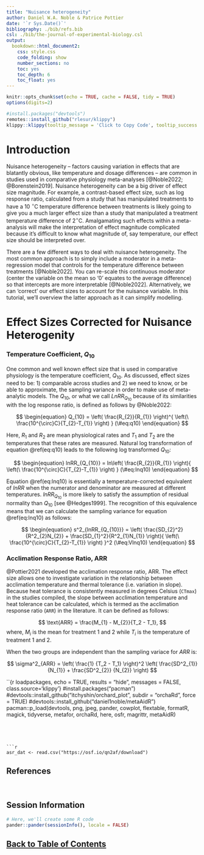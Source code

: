 ```yaml
---
title: "Nuisance heterogeneity"
author: Daniel W.A. Noble & Patrice Pottier
date: '`r Sys.Date()`'
bibliography: ./bib/refs.bib
csl: ./bib/the-journal-of-experimental-biology.csl
output:
  bookdown::html_document2:
    css: style.css
    code_folding: show
    number_sections: no
    toc: yes
    toc_depth: 6
    toc_float: yes
---
```


```r
knitr::opts_chunk$set(echo = TRUE, cache = FALSE, tidy = TRUE)
options(digits=2)
```

```r
#install.packages("devtools")
remotes::install_github("rlesur/klippy")
klippy::klippy(tooltip_message = 'Click to Copy Code', tooltip_success = 'Done', position = 'right', color = "red")
```

# Introduction

Nuisance heterogeneity -- factors causing variation in effects that are blatantly obvious, like temperature and dosage differences -- are common in studies used in comparative physiology meta-analyses [@Noble2022; @Borenstein2019]. Nuisance heterogeneity can be a big driver of effect size magnitude. For example, a contrast-based effect size, such as log response ratio, calculated from a study that has manipulated treatments to have a 10 $^{\circ}$C temperature difference between treatments is likely going to give you a much larger effect size than a study that manipulated a treatment temperature difference of 2$^{\circ}$C. Amalgamating such effects within a meta-analysis will make the interpretation of effect magnitude complicated because it's difficult to know what magnitude of, say temperature, our effect size should be interpreted over. 

There are a few different ways to deal with nuisance heterogeneity. The most common approach is to simply include a moderator in a meta-regression model that controls for the temperature difference between treatments [@Noble2022]. You can re-scale this continuous moderator (center the variable on the mean so '0' equates to the average difference) so that intercepts are more interpretable [@Noble2022]. Alternatively, we can 'correct' our effect sizes to account for the nuisance variable. In this tutorial, we'll overview the latter approach as it can simplify modelling.

# Effect Sizes Corrected for Nuisance Heterogenity

### Temperature Coefficient, $Q_{10}$
One common and well known effect size that is used in comparative physiology is the temperature coefficient, $Q_{10}$. As discussed, effect sizes need to be: 1) comparable across studies and 2) we need to know, or be able to approximate, the sampling variance in order to make use of meta-analytic models. The $Q_{10}$, or what we call $LnRR_{Q_{10}}$ because of its similarities with the log response ratio, is defined as follows by @Noble2022: 


$$
\begin{equation} 
  Q_{10} = \left( \frac{R_{2}}{R_{1}} \right)^{ \left(\ \frac{10^{\circ}C}{T_{2}-T_{1}} \right) }
  (\#eq:q10)
\end{equation} 
$$ 

Here, $R_{1}$ and $R_{2}$ are mean physiological rates and $T_{1}$ and $T_{2}$ are the temperatures that these rates are measured. Natural log transformation of equation \@ref(eq:q10) leads to the following log transformed $Q_{10}$:

$$
\begin{equation} 
  lnRR_{Q_{10}} = ln\left( \frac{R_{2}}{R_{1}} \right){ \left(\ \frac{10^{\circ}C}{T_{2}-T_{1}} \right) }
(\#eq:lnq10)
\end{equation} 
$$ 

Equation \@ref(eq:lnq10) is essentially a temperature-corrected equivalent of *lnRR* when the numerator and denominator are measured at different temperatures. $lnRR_{Q_{10}}$ is more likely to satisfy the assumption of residual normality than $Q_{10}$ [see @Hedges1999]. The recognition of this equivalence means that we can calculate the sampling variance for equation \@ref(eq:lnq10) as follows:

$$
\begin{equation} 
  s^2_{lnRR_{Q_{10}}} = \left( \frac{SD_{2}^2}{R^2_{2}N_{2}} + \frac{SD_{1}^2}{R^2_{1}N_{1}} \right){ \left(\ \frac{10^{\circ}C}{T_{2}-T_{1}} \right) }^2
  (\#eq:Vlnq10)
\end{equation} 
$$

### Acclimation Response Ratio, ARR

@Pottier2021 developed the acclimation response ratio, ARR. The effect size allows one to investigate variation in the relationship between acclimation temperature and thermal tolerance (i.e. variation in slope). Because heat tolerance is consistently measured in degrees Celsius (`CTmax`) in the studies compiled, the slope between acclimation temperature and heat tolerance can be calculated, which is termed as the acclimation response ratio (`ARR`) in the literature. It can be defined as follows:

$$
\text{ARR} = \frac{M_{1} - M_{2}}{T_2 - T_1},
$$
where, $M_{i}$ is the mean for treatment 1 and 2 while $T_{i}$ is the temperature of treatment 1 and 2. 

When the two groups are independent than the sampling variace for $ARR$ is:

$$
\sigma^2_{ARR} = \left( \frac{1} {T_2 - T_1} \right)^2 
\left( \frac{SD^2_{1}} {N_{1}} + \frac{SD^2_{2}} {N_{2}} \right)
$$

``{r loadpackages, echo = TRUE, results = "hide", messages = FALSE, class.source='klippy'}
#install.packages("pacman")
#devtools::install_github("itchyshin/orchard_plot", subdir = "orchaRd", force = TRUE)
#devtools::install_github("daniel1noble/metaAidR")
pacman::p_load(devtools, png, jpeg, pander, cowplot, flextable, formatR, magick,
               tidyverse, metafor, orchaRd, here, osfr, magrittr, metaAidR)
```




```r
asr_dat <- read.csv("https://osf.io/qn2af/download")
```

## References

<div id="refs"></div>

<br>

## Session Information

```r
# Here, we'll create some R code
pander::pander(sessionInfo(), locale = FALSE)
```

## [Back to Table of Contents](https://daniel1noble.github.io/meta-workshop/) {.hide}

<div class="tocify-extend-page" data-unique="tocify-extend-page" style="height: 0;"></div>
